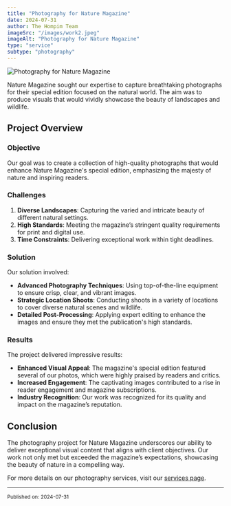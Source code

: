```yaml
---
title: "Photography for Nature Magazine"
date: 2024-07-31
author: The Hompim Team
imageSrc: "/images/work2.jpeg"
imageAlt: "Photography for Nature Magazine"
type: "service"
subtype: "photography"
---
```


![Photography for Nature Magazine](/images/work2.jpeg)

Nature Magazine sought our expertise to capture breathtaking photographs for their special edition focused on the natural world. The aim was to produce visuals that would vividly showcase the beauty of landscapes and wildlife.

## Project Overview

### **Objective**

Our goal was to create a collection of high-quality photographs that would enhance Nature Magazine's special edition, emphasizing the majesty of nature and inspiring readers.

### **Challenges**

1. **Diverse Landscapes**: Capturing the varied and intricate beauty of different natural settings.
2. **High Standards**: Meeting the magazine’s stringent quality requirements for print and digital use.
3. **Time Constraints**: Delivering exceptional work within tight deadlines.

### **Solution**

Our solution involved:

- **Advanced Photography Techniques**: Using top-of-the-line equipment to ensure crisp, clear, and vibrant images.
- **Strategic Location Shoots**: Conducting shoots in a variety of locations to cover diverse natural scenes and wildlife.
- **Detailed Post-Processing**: Applying expert editing to enhance the images and ensure they met the publication's high standards.

### **Results**

The project delivered impressive results:

- **Enhanced Visual Appeal**: The magazine's special edition featured several of our photos, which were highly praised by readers and critics.
- **Increased Engagement**: The captivating images contributed to a rise in reader engagement and magazine subscriptions.
- **Industry Recognition**: Our work was recognized for its quality and impact on the magazine’s reputation.

## Conclusion

The photography project for Nature Magazine underscores our ability to deliver exceptional visual content that aligns with client objectives. Our work not only met but exceeded the magazine’s expectations, showcasing the beauty of nature in a compelling way.

For more details on our photography services, visit our [services page](#).

---

<small>Published on: 2024-07-31</small>
